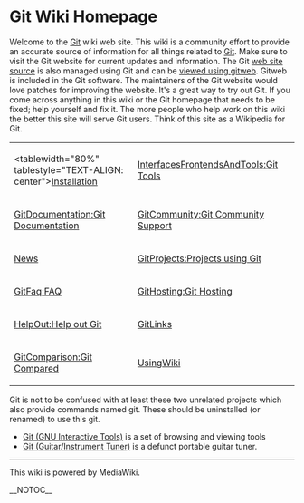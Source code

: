 <!-- ## Please edit system and help pages ONLY in the moinmaster wiki! For more
 -->
<!-- ## information, please see [[MoinMaster]]:[[MoinPagesEditorGroup]].
 -->
<!-- ##master-page:[[FrontPage]]
 -->
<!-- #format wiki
 -->
<!-- #language en
 -->
<!-- #pragma section-numbers off
 -->
= Git Wiki Homepage =
Welcome to the [[Git]] wiki web site. This wiki is a community effort to provide an accurate source of information for all things related to [http://git.or.cz/ Git]. Make sure to visit the Git website for current updates and information. The Git [http://repo.or.cz/r/git-homepage.git web site source] is also managed using Git and can be [http://repo.or.cz/w/git-homepage.git viewed using gitweb]. Gitweb is included in the Git software. The maintainers of the Git website would love patches for improving the website. It's a great way to try out Git. If you come across anything in this wiki or the Git homepage that needs to be fixed; help yourself and fix it. The more people who help work on this wiki the better this site will serve Git users. Think of this site as a Wikipedia for Git.
{| border="1" cellpadding="2" cellspacing="0"
| <tablewidth="80%" tablestyle="TEXT-ALIGN: center">[[Installation]] 
| [[InterfacesFrontendsAndTools:Git Tools]] 
| 
|-
| [[GitDocumentation:Git Documentation]] 
| [[GitCommunity:Git Community Support]] 
| 
|-
| [[News]] 
| [[GitProjects:Projects using Git]] 
| 
|-
| [[GitFaq:FAQ]] 
| [[GitHosting:Git Hosting]] 
| 
|-
| [[HelpOut:Help out Git]] 
| [[GitLinks]] 
| 
|-
| [[GitComparison:Git Compared]] 
| [[UsingWiki]] 
| 
|}

Git is not to be confused with at least these two unrelated projects which also provide commands named git. These should be uninstalled (or renamed) to use this git.

* [http://hulubei.net/tudor/git/ Git (GNU Interactive Tools)] is a set of browsing and viewing tools
* [http://sourceforge.net/projects/git Git (Guitar/Instrument Tuner)] is a defunct portable guitar tuner.
----
This wiki is powered by MediaWiki.

__NOTOC__